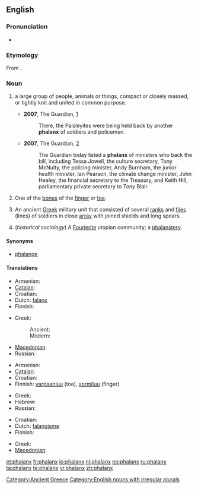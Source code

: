 {{wikipedia|dab=Phalanx}}
{{also|Phalanx}}
==English==

===Pronunciation===
* {{audio|en-us-phalanx.ogg|Audio (US)}}

===Etymology===
From {{etyl|grc|en}} {{term|φάλαγξ|tr=phalanks||battle order, array|lang=grc|sc=polytonic}}.

===Noun===
{{en-noun|es|pl2=phalanges}}

# {{context|plural '''phalanxes'''}} a large group of people, animals or things, compact or closely massed, or tightly knit and united in common purpose.
#* '''2007''', The Guardian, [http://www.guardian.co.uk/commentisfree/story/0,,2073710,00.html]
#*: There, the Paisleyites were being held back by another '''phalanx''' of soldiers and policemen.
#* '''2007''', The Guardian, [http://www.guardian.co.uk/freedom/Story/0,,2065311,00.html]
#*: The Guardian today listed a '''phalanx''' of ministers who back the bill, including Tessa Jowell, the culture secretary, Tony McNulty, the policing minister, Andy Burnham, the junior health minister, Ian Pearson, the climate change minister, John Healey, the financial secretary to the Treasury, and Keith Hill, parliamentary private secretary to Tony Blair
# {{skeleton|plural '''phalanges'''}} One of the [[bone]]s of the [[finger]] or [[toe]].
# {{historical|plural '''phalanxes'''}} An ancient [[Greek]] military unit that consisted of several [[rank]]s and [[file]]s (lines) of soldiers in close [[array]] with joined shields and long spears.
# (''historical sociology'') A [[Fourierite]] utopian community; a [[phalanstery]].

====Synonyms====
* {{sense|anatomy, bone of the finger or toe}} [[phalange]]

====Translations====
{{trans-top|ancient Greek military unit}}
* Armenian: {{t-|hy|փաղանգ|tr=p'aġang}}
* [[Catalan]]: {{t-|ca|falange|f}}
* Croatian: {{t|hr|falanga|f|alt=fàlānga}}
* Dutch: [[falanx]]
* Finnish: {{t+|fi|falangi}}
{{trans-mid}}
* Greek:
*: Ancient: {{tø|grc|φάλαγξ|f|sc=polytonic|xs=Ancient Greek}}
*: Modern: {{t+|el|φάλαγγα|f}}
* [[Macedonian]]: {{t-|mk|фаланга|f|tr=falánga}}
* Russian: {{t+|ru|фаланга|f|tr=falánga}}
{{trans-bottom}}

{{trans-top|finger or toe bone}}
* Armenian: {{t|hy|մատնահատված|tr=matnahatvaç}}
* [[Catalan]]: {{t-|ca|falange|f}}
* Croatian: {{t|hr|falanga|f|alt=fàlānga}}
* Finnish: [[varpaanluu]] (toe), [[sormiluu]] (finger)
{{trans-mid}}
* Greek: {{t+|el|φάλαγγα|f}}
* Hebrew: {{t+|he|גליל|m|alt=גָּלִיל|tr=galíl}}
* Russian: {{t+|ru|фаланга|f|tr=falánga}}
{{trans-bottom}}

{{trans-top|large group of people}}
* Croatian: {{t|hr|falanga|f|alt=fàlānga}}
* Dutch: [[falangisme]]
* Finnish: {{t+|fi|falangi}}
{{trans-mid}}
* Greek: {{t+|el|φάλαγγα|f}}
* [[Macedonian]]: {{t-|mk|фаланга|f|tr=falánga}}
{{trans-bottom}}

[[Category:Ancient Greece]]
[[Category:English nouns with irregular plurals]]

[[et:phalanx]]
[[fr:phalanx]]
[[io:phalanx]]
[[nl:phalanx]]
[[no:phalanx]]
[[ru:phalanx]]
[[ta:phalanx]]
[[te:phalanx]]
[[vi:phalanx]]
[[zh:phalanx]]